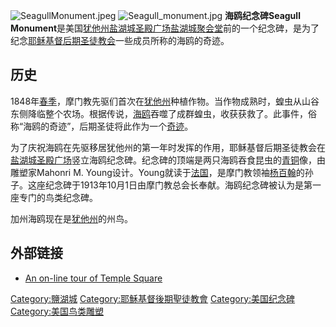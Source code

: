 {{coord|40|46|11|N|111|53|34|W|type:landmark_region:US-UT|display=title}}
[[Image:SeagullMonument.jpeg|thumb]]
[[Image:Seagull_monument.jpg|thumb]]
'''海鸥纪念碑Seagull Monument'''是美国[[犹他州|犹他州]][[盐湖城|盐湖城]][[圣殿广场|圣殿广场]][[盐湖城聚会堂|盐湖城聚会堂]]前的一个纪念碑，是为了纪念[[耶稣基督后期圣徒教会|耶稣基督后期圣徒教会]]一些成员所称的海鸥的奇迹。 

==历史== 
1848年[[春季|春季]]，摩门教先驱们首次在[[犹他州|犹他州]]种植作物。当作物成熟时，蝗虫从山谷东侧降临整个农场。根据传说，[[海鸥|海鸥]]吞噬了成群蝗虫，收获获救了。此事件，俗称“海鸥的奇迹”，后期圣徒将此作为一个[[奇迹|奇迹]]。

为了庆祝海鸥在先驱移居犹他州的第一年时发挥的作用，耶稣基督后期圣徒教会在[[盐湖城|盐湖城]][[圣殿广场|圣殿广场]]竖立海鸥纪念碑。纪念碑的顶端是两只海鸥吞食昆虫的[[青铜|青铜]]像，由雕塑家Mahonri M. Young设计。Young就读于[[法国|法国]]，是摩门教领袖[[杨百翰|杨百翰]]的孙子。这座纪念碑于1913年10月1日由摩门教总会长奉献。海鸥纪念碑被认为是第一座专门的鸟类纪念碑。

加州海鸥现在是[[犹他州|犹他州]]的州鸟。

==外部链接==
{{commonscat-inline|Seagull Monument}}
*[https://web.archive.org/web/20061107174827/http://www.allaboutmormons.com/templesquare.php An on-line tour of Temple Square]

[[Category:鹽湖城|Category:鹽湖城]]
[[Category:耶穌基督後期聖徒教會|Category:耶穌基督後期聖徒教會]]
[[Category:美国纪念碑|Category:美国纪念碑]]
[[Category:美国鸟类雕塑|Category:美国鸟类雕塑]]